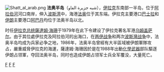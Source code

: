 [[File:Shatt_al_arab.png|right]]
'''法奥半岛'''（شبه جزيرة الفاو），[[伊拉克|伊拉克]]东南部一半岛，位于[[阿拉伯河|阿拉伯河]]河口南岸，伸入[[波斯湾|波斯湾]]中，海港[[法奥|法奥]]位于其东端。伊拉克主要港口[[巴士拉|巴士拉]]和[[伊朗|伊朗]]主要港口[[阿巴丹|阿巴丹]]均位于法奥半岛以北。

时任[[伊拉克总统|伊拉克总统]][[薩達姆·海珊|薩達姆·海珊]]于1979年在此下令建设了伊拉克著名军港[[乌姆盖萨尔|乌姆盖萨尔]]。由于其位處伊拉克及阿拉伯河的出海口，在[[两伊战争|两伊战争]]和两次[[波斯灣战争|波斯灣战争]]中，法奥半岛均成为兵家必争之地，1986年，法奥半岛曾經有大半區域被伊朗軍隊攻占，嚴重威脅伊拉克的海運，薩達姆·海珊因於是在1988年出動[[化學武器|化學武器]]部队驅逐伊朗占领軍，夺回法奥半岛，同时也造成伊朗占领军士兵全军覆没，大量死亡。

{{coord|display=title}}
{{伊拉克地理小作品}}

[[Category:伊拉克地理|F]]
[[Category:亞洲半島|F]]
[[Category:波斯灣|F]]